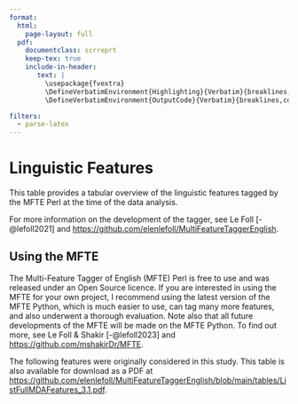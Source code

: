 ```yaml
---
format: 
  html:
    page-layout: full
  pdf:
    documentclass: scrreprt
    keep-tex: true
    include-in-header: 
       text: |
         \usepackage{fvextra}
         \DefineVerbatimEnvironment{Highlighting}{Verbatim}{breaklines,commandchars=\\\{\}}
         \DefineVerbatimEnvironment{OutputCode}{Verbatim}{breaklines,commandchars=\\\{\}}

filters:
  - parse-latex
---
```


# Linguistic Features

This table provides a tabular overview of the linguistic features tagged by the MFTE Perl at the time of the data analysis.

For more information on the development of the tagger, see Le Foll [-@lefoll2021] and <https://github.com/elenlefoll/MultiFeatureTaggerEnglish>.

::: callout-tip
## Using the MFTE

The Multi-Feature Tagger of English (MFTE) Perl is free to use and was released under an Open Source licence. If you are interested in using the MFTE for your own project, I recommend using the latest version of the MFTE Python, which is much easier to use, can tag many more features, and also underwent a thorough evaluation. Note also that all future developments of the MFTE will be made on the MFTE Python. To find out more, see Le Foll & Shakir [-@lefoll2023] and <https://github.com/mshakirDr/MFTE>.
:::

The following features were originally considered in this study. This table is also available for download as a PDF at <https://github.com/elenlefoll/MultiFeatureTaggerEnglish/blob/main/tables/ListFullMDAFeatures_3.1.pdf>.

```{=latex}
\begin{table}[htbp]
\caption{}
\begin{tabular}{|l|l|l|l|l|l|l|}
\hline
\multicolumn{1}{|c|}{\textbf{Category}} & \multicolumn{1}{c|}{\textbf{Feature}} & \multicolumn{1}{c|}{\textbf{Code}} & \multicolumn{1}{c|}{\textbf{Examples}} & \multicolumn{1}{c|}{\textbf{                     Operationalisation                     }} & \multicolumn{1}{c|}{\textbf{Norm. unit}} & \multicolumn{1}{c|}{\textbf{As coded by}} \\ \hline
General text properties & Total number of words & \texttt{Words} & \textit{It's a shame that you'd have to pay to get that quality. (= 14)} & The number of tokens as tokenised by the Stanford Tagger, but excluding punctuation marks, brackets, symbols, genitive ‘s (POS), and filled pauses and interjections (FPUH). Contractions are treated as separate words, i.e., \textit{it's} is tokenised as \textit{it} and \textit{'s}. Note that this variable is only used to normalise the frequencies of other linguistic features. & NA & Le Foll \\ \hline
General text properties & Average word length & \texttt{AWL} & \textit{It's a shame that you'd have to pay to get that quality. (42/12 = 3.50)} & Total number of characters in a text divided by the number of words in that same text (as operationalised in the Words variable above, hence excluding filled pauses and interjections, cf. FPUH). & Words & Le Foll \\ \hline
General text properties & Lexical diversity & \texttt{TTR} & \textit{It's a shame that you'd have to pay to get that quality. (12/14 = 0.85)} & Following Biber (1988), this feature is a type-token ratio measured on the basis of, by default, the first 400 words of each text only. It is thus the number of unique word forms within the first 400 words of each text divided by 400. This number of words can be adjusted in the command used to run the script (see instructions at the top of the MFTE script). & Words (by default first 400) & Le Foll \\ \hline
General text properties & Lexical density & \texttt{LDE} & \textit{It's a shame that you'd have to pay to get that quality. (3/14 = 0.21)} & For this feature, tokens which are not on the list of the 352 function words from the {qdapDictionaries} R package, nor individual letters, or any of the fillers listed in FPUH are identified as content words. Lexical density is calculated as the ratio of these content words to the total number of words in a text. & Words & Le Foll \\ \hline
General text properties & Finite verbs & \texttt{--} & \textit{He discovered that the method involved imbiding copious amounts of tea. Ants can survive by joining together to morph into living rafts. Always wanted to experience the winter wonderland that Queen Elsa created?} & This feature is not directly listed in the MFTE output tables; however, it is used as a normalisation basis for many other linguistics features (see Normalisation column). It is calculated by tallying the number of occurrences of the following features: VPRT, VBD, VIMP, MDCA, MDCO, MDMM, MDNE, MDWO and MDWS. & NA & Le Foll \\ \hline
Adjectives & Attributive adjectives & \texttt{JJAT} & \textit{I’ve got a fantastic idea! I didn’t sleep at all last night. Cheap, quick and easy fix!} & Whereas the Biber Tagger and the MAT first identify predicative adjectives and then consider all remaining J.* tags from the Stanford Tagger to be attributive adjectives, the MFTE proceeds the other way around because it is considerably easier to reliably identify attributive adjectives than it is predicative adjectives. Thus, all adjectives (J.*, as tagged by the Stanford Tagger) followed by another adjective, a noun or a cardinal number, or preceded by a determiner are tagged as attributive adjectives. Once these first attributive adjectives have been identified, an additional loop is run to capture any additional attributive adjectives found in lists of attributive adjectives. & Nouns & Le Foll \\ \hline
Adjectives & Predicative adjectives & \texttt{JJPR} & \textit{That’s right. One of the main advantages of being famous... It must be absolutely wonderful.} & Once attributive adjectives have been identified (see JJAT) and tagged as JJAT, all remaining JJ, JJS and JJR tags are overwritten as JJPR. In addition, ok and okay in the construction \textit{BE ok(ay)} are also tagged as JJPR. These words are otherwise identified as foreign words (FW) by the Stanford Tagger.  & Finite verbs & Le Foll \\ \hline
Adverbials & Frequency references & \texttt{FREQ} & \textit{We should always wear a mask. But he had found his voice again.} & Assigned to all occurrences of the frequency adverbs listed in the COBUILD (Sinclair et al. 1900: 270): \textit{usually, always, mainly, often, generally, normally, traditionally, again, constantly, continually, frequently, ever, never, infrequently, intermittently, occasionally, often, periodically, rarely, regularly, repeatedly, seldom, sometimes} and \textit{sporadically}. & Finite verbs & Le Foll \\ \hline
Adverbials & Place references & \texttt{PLACE} & \textit{It’s not far to go. I’ll get it from upstairs. It’s downhill all the way. It’s there not here.} & Biber’s (1988: 224) list of place adverbials was taken from Quirk et al. (1985:514ff) but inexplicably excludes many from this list. Those that do not fulfil other major functions were therefore added: \textit{downwind, eastward(s), westward(s), northward(s), southward(s), upwards, downwards, elsewhere, everywhere, here, offshore, nowhere, somewhere, thereabout(s)} and \textit{there} (but occurrences of there tagged as existential \textit{there} (EX) by the Stanford Taggers were ignored). Only occurrences of far which have not previously identified as TIME references  (e.g., \textit{so far, thus far}) or emphatics  (e.g., \textit{far better, far more}) are tagged as PLACE references. & Finite verbs & Le Foll, adapted from Biber (1988) \\ \hline
Adverbials & Time references & \texttt{TIME} & \textit{It will soon be possible. Now is the time. I haven't come across any issues yet.} & All occurrences of \textit{afterwards, again, earlier, early, eventually, forever, formerly, immediately, initially, instantly, late, lately, later, momentarily, now, nowadays, once, originally, presently, previously, recently, shortly, simultaneously, subsequently, today, to-day, tomorrow, to-morrow, tonight, to-night, yesterday}. Following Nini (2014: 18), the word \textit{soon} was not tagged as a time adverbial when followed by the word \textit{as}. \textit{Ago, already, beforehand, prior to}, and \textit{far} (the latter only when proceeded by so or thus and not followed by an adjective or adverb), and \textit{am} and \textit{pm} as adverbs were added to the list, as well as \textit{yet} tokens that have not previously been identified as concessives (CONC). & Finite verbs & Le Foll, adapted from Nini (2014) \\ \hline
Adverbials & Other adverbs & \texttt{RB} & \textit{\textit{Unfortunately that’s the case. Exactly two weeks. He could so easily but he knows better. He’s still gonna come back.}} & Corresponds to all the tokens tagged as RB, RBS, RBR or WRB by the Stanford Tagger apart from those identified as adverbs of frequency (FREQ), place (PLACE) or time (TIME), amplifiers (AMP), emphatics (EMPH), hedges (HDG) and downtoners (DWNT). & Words & Le Foll \\ \hline
Determinatives & s-genitives & \texttt{POS} & \textit{the world’s two most populous country, my parents’ house} & As identified by the Stanford Tagger: the possessive endings on nouns ending in \textit{'s} or \textit{'}. Note that these tokens are not counted as Word in the computation of the lexical diversity (TTR) and average word length variables (AWL) features. & Nouns & Le Foll \\ \hline
Determinatives & Determiners & \texttt{DT} & \textit{Is that a new top? The first line has to be interesting. Are they both Spice Girls? On either side of the page. To another room. They’re five pounds each.} & As tagged by the Stanford Tagger (DT) (Santorini 1990: 2), with the exception of \textit{that, this, these} and \textit{those} which are counted as demonstratives (DEMO). Note that this Stanford Tagger category also includes pronouns such as another in \textit{Shall I choose another?} & Nouns & Le Foll \\ \hline
Determinatives & Quantifiers & \texttt{QUAN} & \textit{Such a good time in like half an hour. She’s got all these great ideas. It happens each and every time.} & All occurrences of pre-determiners as tagged by the Stanford Tagger, which includes the following "determiner-like elements when they precede an article or possessive pronoun" (Santorini 1990: 4): \textit{nary, quite, rather} and \textit{such} (e.g., \textit{quite a mess, rather a nuisance, many a moon}), as well as all instances of \textit{all} (unless immediately followed by \textit{right}, cf. DMA), \textit{any, a bit, both, each, every, few, half, many, much, several, some, lots, a lot (of), load(s) of, heaps of, wee, less} and \textit{more} (as adjectives only). & Nouns & Le Foll \\ \hline
Determinatives & Numbers & \texttt{CD} & \textit{That's her number one secret. Two eyes glowed just above the surface. It happened on 7 February, 2019.} & All cardinal numbers as identified by the Stanford Tagger. This includes dates written in numbers, e.g., \textit{1994}. In addition, numbers listed as list markers (LS) by the Stanford are overwritten as CD and specific combinations of digits and letters are also tagged as numbers (CD). & Words & Le Foll \\ \hline
Determinatives & Demonstratives & \texttt{DEMO} & \textit{What are you doing this weekend? I love that film. Whoever did that should admit it.} & Assigned to all occurrences of that, this, these and those identified by the Stanford Tagger as determiners (DT). & Words & Le Foll \\ \hline
Discourse organisation & Elaborating conjunctions & \texttt{ELAB} & \textit{Similarly, you may, for example, write bullet points insomuch as it helps you to focus your ideas.} & Assigned to \textit{such that} (not followed by a determiner), \textit{such as, inasmuch as, insofar as, insomuch as, in that, to the extent that, in particular, in conclusion, in sum, in summary, to summarise, to summarize, for example, for instance, in fact, in brief, in any event, in any case, in other words, e(.)g(.), in summary, viz(.), cf(.), i.e., namely, etc(.), likewise, namely}, as well as \textit{similarly} and \textit{accordingly} when followed by a comma. & Finite verbs & Le Foll \\ \hline
Discourse organisation & Coordinating conjunctions & \texttt{CC} & \textit{Instead of listening to us, he also told John and Jill but at least his parents don't know yet.} & \textit{This category takes the coordinating conjunctions (CC) tagged by the Stanford Tagger as its basis which include \textit{and, but, nor, or, yet}, "as well as the mathematical operators \textit{plus, minus, less, times} (in the sense of ‘multiplied by’) and \textit{over} (in the sense of ‘divided by’), when they are spelled out” (Santorini 1990: 2). However, conjunctions already captured by other variables are excluded from this count: \textit{yet} is assigned to concessive (CONC). In addition, the following (multi-word) conjunctions are also included in this category: \textit{also, besides, moreover, further} (when tagged as an adverb), \textit{furthermore, in addition, additionally, as well (as)} (except when preceded by least), \textit{however} (provided it is preceded or followed by a punctuation mark), \textit{ibid, on the one hand, on the other hand, instead, besides, conversely, by/in contrast, on the contrary, in/by comparison, whereas, whereby, whilst}.} & Finite verbs & Le Foll \\ \hline
Discourse organisation & Causal conjunctions & \texttt{CUZ} & \textit{He was scared because of the costume. Yeah coz he hated it.} & Assigned to all occurrences of \textit{because, 'cause, cos, cuz} and \textit{coz}. The latter four were not included in Biber’s (1988) original variable. According to Biber (1988: 236) because "is the only subordinator to function unambiguously as a causative adverbial". Whilst it is true that many subordinators, e.g., \textit{as, for}, and \textit{since}, can fulfil a range of functions, including causative, and were therefore not included in this category, the following adverbs and multi-word conjunctions were added since they mostly fulfil a causative function: \textit{as a result, on account of, for that/this purpose, thanks to, to that/this end, consequently, in consequence, hence, so that, therefore, thus}. & Finite verbs & Le Foll, adapted from Biber (1988) \\ \hline
Discourse organisation & Concessive conjunctions & \texttt{CONC} & \textit{Even though the antigens are normally hidden...} & Assigned to all occurrences of \textit{although, though, tho, despite, except that, in spite of, albeit, granted that, nevertheless, nonetheless, notwithstanding, whereas, no matter + WH-word, (ir)regardless of}, and \textit{granted}. Also assigned to \textit{still} and \textit{yet} when preceded by any punctuation mark or followed by a comma. Multi-word units are only counted as one occurrence of CONC. & Finite verbs & Le Foll \\ \hline
Discourse organisation & Conditional conjunctions & \texttt{COND} & \textit{If I were you... Even if the treatment works...} & Assigned to all occurrences of \textit{if, as long as, unless, lest, in that case, otherwise, whether}. & Finite verbs & Le Foll \\ \hline
Discourse organisation & Discourse/pragmatic markers & \texttt{DMA} & \textit{Well no they didn’t say actually. Okay I guess we’ll see how things go right?} & Assigned to "interactional signals and discourse markers" (as listed in Stenström 1994: 59 and cited in Aijmer 2002: 2): \textit{actually, all right, anyway, God, goodness, gosh, OK, okay, right} (if tagged as an interjection by the Stanford Tagger), \textit{well} (only if identified by the Stanford Tagger as an adverb or adjective and not if preceded by \textit{as, how, very, really, quite}, a verb, an adjective or an adverb), \textit{yes, yeah, yep, sure} (unless it is preceded by the verb \textit{MAKE, for, not} or \textit{you}). Verbal phrases such as \textit{you know} and \textit{I mean} were excluded from this variable since literal occurrences could not be automatically disambiguated occurrences as discourse markers. A number of markers from Stenström’s list are also not assigned this tag because they are captured by other variables: \textit{now} (TIME), \textit{please} (POLITE), \textit{really} (EMPH), \textit{quite} and \textit{sort of} (HDG). The following items were added: \textit{lol, IMO, omg, wtf, nope, mind you, of course, whatever} and \textit{damn} (unless tagged as a verb, or followed by an adjective; in the latter case it is an emphatic, cf. EMPH). & Words & Le Foll \\ \hline
Discourse organisation & Filled pauses and interjections & \texttt{FPUH} & \textit{Oh noooooo, Tiger’s furious! Wow! Hey Tom! Er I don’t know. Hmm.} & Assigned to all occurrences of \textit{ah+, aw+, oh+, eh+, er+, erm+, mm+, ow+, um+, huh+, uhu+, uhuh, mhm+, hm+} (but not HM), \textit{oo+ps woo+ps, hi, hey}, and interjections identified by the Stanford Tagger and not assigned to another category. The plus sign (+) signifies that that the preceding letter can appear multiple times, i.e., \textit{ahh} and \textit{errrr} are also assigned this tag. & Words & Le Foll \\ \hline
Discourse organisation & \textit{Like} & \texttt{LIKE} & \textit{Sounds like me. And just like his father. And he was like this isn’t true. I wasn’t gonna like do it.} & Occurrences of \textit{like} tagged as a preposition (IN) or adjective (JJ) by the Stanford Tagger are assigned this tag because, in spoken English, \textit{like} typically fulfils a range of different functions, e.g., fillers and softeners, and attempts to disambiguate like as a preposition or conjunct proved too error-prone. This category excludes occurrences of \textit{like} identified as the quotative \textit{BE + like} (QLIKE) if the QLIKE feature is included (which, by default, it is not, cf. tagger evaluation). & Words & Le Foll \\ \hline
Discourse organisation & \textit{So} & \texttt{SO} & \textit{She had spent so many summers there. So there you go.} & Occurrences of \textit{so} tagged as IN by the Stanford Tagger and not previously identified as either an emphatic (so + J.*/much/many/little; EMPH) or an adverbial subordinator (so that + NN.*/J.*; OSUB) are assigned this tag. & Words & Le Foll \\ \hline
Discourse organisation & Direct WH-questions & \texttt{WHQU} & \textit{What’s happening? Why don’t we call the game off? How? And who is Dinah, if I might venture to ask the question?} & Assigned to \textit{what, where, when, how, why, who, whom, whose} and \textit{which} followed by a question mark within 15 tokens. & Finite verbs & Le Foll \\ \hline
Discourse organisation & Question tags & \texttt{QUTAG} & \textit{Do they? Were you? It’s just it’s repetitive, isn’t it?} & Assigned to question marks preceded by (1) \textit{innit, init}; (2) a modal verb (MD) or \textit{did} or \textit{had}, and a personal pronoun (P.+); (3) a modal verb or \textit{did} or \textit{had}, a negation (XX0), and a personal pronoun; (4) \textit{is, does, was} or \textit{has}, followed by \textit{it, she} or \textit{he}; (5) \textit{is, does, was} or \textit{has}, followed by a negation, and \textit{it, she} or \textit{he}; (6) \textit{do, were, are} or \textit{have}, followed by \textit{you, we} or \textit{they}; (7) \textit{do, were, are} or \textit{have}, followed by a negation, and \textit{you, we} or \textit{they}. In addition, the above patterns are not considered question tags if a question word occurs within six words to the left of the question mark; consequently, \textit{Why did you do it?} is not assigned this tag but rather WHQU. & Finite verbs & Le Foll \\ \hline
Discourse organisation & Yes/no questions & \texttt{YNQU} & \textit{Have you thought about giving up? May I take a seat? Do you mind?} & Assigned to any form of the verbs \textit{BE, HAVE, DO} or a modal verb (MD) followed by a personal pronoun (P.+), a noun (NN.*), a negation (XX0) or determiner (DT) and then a question mark within three to 15 tokens, as long as no WH-question (WHQU) or \textit{yes/no} question tag (YNQU) is present one or two tokens before the auxiliary verb. Note that this variable should not overlap with question tags (QUTAG). & Finite verbs & Le Foll \\ \hline
Discourse organisation & that relative clauses & \texttt{THRC} & \textit{You must be very clever to find a use for something that costs nothing. I'll just run a cable that goes from here to there.} & Assigned to \textit{that} identified as introducing a relative clause by the Stanford Tagger (WDT), unless it is immediately followed by a punctuation mark. Any remaining \textit{that\_WDT} tokens are typically mistagged demonstratives and are thus assigned to the DEMO category, e.g., \textit{I don't think that's a problem that is}. & Finite verbs & Le Foll \\ \hline
Discourse organisation & \textit{that subordinate clauses (other than relatives)} & \texttt{THSC} & \textit{Did you know that the calendar we use today was started by Julius Caesar? She resented being told constantly that she was ignorant and stupid.} & Assigned to \textit{that} tokens which have been tagged as IN by the Stanford Tagger and are not immediately followed by a punctuation mark. Remaining \textit{\textit{that\_IN}} tokens are assigned to the demonstrative category (DEMO): these are end-of-sentences/utterances tokens which are typically misidentified by the Stanford Tagger, e.g., \textit{Who was that?} & Finite verbs & Le Foll \\ \hline
Discourse organisation & Subordinator that omission & \texttt{THATD} & \textit{I mean [THATD] you’ll do everything. I thought [THATD] he just meant our side. You don’t think [THATD] he’s a drug dealer? I know [THATD] that's not his thing.} & The THATD tag is assigned to the following patterns: (1) a public, private or suasive verb followed by a demonstrative pronoun (DEMO) or \textit{I, we, he, she, it, they} and then a verb (V.* or MD); (2) a public, private or suasive verb followed by \textit{I, we, he, she, it, they} or a \textit{noun} (N.*), and then by a verb (V.* or MD); (3) a public, private or suasive verb followed by an adjective (J.*), an adverb (RB), a determiner (DT, QUAN, CD) or a possessive pronoun (PRPS), and then a noun (N.*), and then a verb (V.* or MD), with the possibility of an intervening adjective (J.*) between the noun and its preceding word. This tag corresponds to Biber’s (1988: 244) category but its operationalisation has been improved to avoid the algorithm erroneously tagging constructions such as \textit{Why would I know that?} and \textit{He didn’t hear me thank God.} & Finite verbs & Le Foll, adapted from Biber (1988) \\ \hline
Discourse organisation & WH subordinate clauses & \texttt{WHSC} & \textit{I’m thinking of someone who is not here today. Do you know whether the banks are open?} & Assigned when the words \textit{what, where, when, how, whether, why, whoever, whomever, whichever, wherever} and \textit{whenever} have not been previously identified as part of a WH question (WHQU). Though many attempts were made, it proved impossible to reliably disambiguate between relative and other subordinate WH-clauses, which is why they are pooled together in this category. & Finite verbs & Le Foll \\ \hline
Lexis & Total nouns (including proper nouns) & \texttt{NN} & \textit{a cut, my coat, the findings, cruelty, comprehension, on Monday 6 Aug, the U.S., on the High Street} & Assigned to all singular (NN) and plural nouns (NNS) identified by the Stanford Tagger including proper nouns (NNP and NNPS). This variable differs from the Biber Tagger in that it includes nominalisations. & Words & Le Foll \\ \hline
Lexis & Noun compounds & \texttt{NCOMP} & \textit{Surely this stone must be the last one to cover the dungeon entrance! Experts say that the rare winter phenomenon is a natural occurrence.} & Assigned when two or more nouns follow each other without any intervening punctuation. The algorithm allows for the first noun to be a proper noun but not the second thus allowing for \textit{Monday afternoon} and \textit{Hollywood stars} but not \textit{Barack Obama} and \textit{Los Angeles}. It is also restricted to nouns with a minimum of two letters to avoid OCR errors (dots and images identified as individual letters and which are usually tagged as nouns by the Stanford Tagger) producing too many erroneous NCOMPs. Note that this feature works best with fully punctuated texts (see per-register recall and precision rates in the tagger documentation). & Nouns & Le Foll \\ \hline
Lexis & Emoji and emoticons & \texttt{EMO} & 😍 🥰 🌈 :-) :DD XD <3 :/ & Assigned to all emojis as of December 2018 (cf. https://unicode.org/emoji/charts/full-emoji-list.html) and to a range of emoticons, in particular three-character emoticons such as \textit{:-)}. The source code also includes three lines which are by default commented out but can be uncommented for texts where short emoticons are expected. It is not recommended to use these lines for general English because they lead to a sharp decrease in precision: many of the shorter emoticons, e.g., \textit{:( :D :3}, are too easy to confuse with poorly scanned texts that are missing spaces, or with the punctuation styles of specific academic journals.  & Words & Le Foll \\ \hline
Lexis & Hashtags & \texttt{HST} & \textit{\#phdlife \#Buy1Get1Free} & Assigned to any string starting with a hashtag followed by at least three letters, digits or underscores. & Words & Le Foll \\ \hline
Lexis & URL and e-mail addresses & \texttt{URL} & \textit{www.faz.net https://twitter.com elefoll@uos.de} & Assigned to all strings resembling a URL or an e-mail address (without claiming to only include valid URLs or e-mail addresses since this is not the aim). Regex for this feature was inspired by: https://mathiasbynens.be/demo/url-regex & Words & Le Foll \\ \hline
Negation & Negation & \texttt{XX0} & \textit{Why don’t you believe me? There is no way that’s happening any time soon. Nor am I.} & Biber’s (1988) analytic and synthetic negation features were merged into one negation variable since the latter is too infrequent to be of use in the context of this study. This unique negation tag is assigned to the tokens \textit{not\_RB, n’t\_RB}, all occurrences of the words nor and neither, and no when followed by an adjective (J.*) or noun (NN.*). & Finite verbs & Le Foll \\ \hline
Prepositions & Prepositions & \texttt{IN} & \textit{The Great Wall of China is the longest wall in the world. There are towers along the wall. I prefer to go to an art gallery. The objects on display are from all over the world.} & All items tagged as IN by the Stanford Tagger other than those assigned to CAUS, CONC, COND, OSUB, SO and LIKE.  & Words & Le Foll \\ \hline
Pronouns & Reference to the speaker/writer & \texttt{FPP1S} & \textit{I don’t know. It isn’t my problem.} & All occurrences of \textit{me, myself} and \textit{mine} and \textit{I} if tagged by the Stanford Tagger as a pronoun, a list symbol (LS), or a foreign word (FW). & Finite verbs & Le Foll \\ \hline
Pronouns & Reference to the speaker/writer and other(s) & \texttt{FPP1P} & \textit{We were told to deal with it ourselves.} & All occurrences of \textit{us, we, our, ourselves} and \textit{ours}, as well as the contracted form of \textit{us}  (e.g., in \textit{let’s}). All these terms are case insensitive but an exception for \textit{US} was added as this usually refers to the \textit{United States of America}. & Finite verbs & Le Foll \\ \hline
Pronouns & Reference to the addressee & \texttt{SPP2} & \textit{If your model was good enough, you’d be able to work it out.} & Following Biber (1988), all occurrences of \textit{you, your, yourself, yourselves}. Following Nini (2014: 18), also includes \textit{thy, thee} and \textit{thyself}. In addition, the forms \textit{ur, ye, y'all, ya, thine} and the nominal possessive pronoun \textit{yours} were also added. & Finite verbs & Le Foll, adapted from Nini (2014) \\ \hline
Pronouns & it pronoun reference & \texttt{PIT} & \textit{It fell and broke. I implemented it. Its impact has not yet been researched.} & All occurrences of the pronoun it. An exception was added for the all capital form \textit{IT} which most frequently refers to \textit{information technology}. Following Nini (2014: 18), also includes all occurrences of \textit{itself} and \textit{its}. & Finite verbs & Le Foll, adapted from Nini (2014) \\ \hline
Pronouns & One as a personal pronoun & \texttt{PRP} & \textit{One would hardly suppose that your eye was as steady as ever.} & This tag consists of the remaining personal pronouns not yet tagged as either first (FPP1S and FPP1P), second (SPP2) or third (TPP3) person pronouns. In practice, this should only leave \textit{one}. & Finite verbs & Le Foll \\ \hline
Pronouns & Reference to one non-interactant & \texttt{TPP3S} & \textit{He is beginning to form his own opinions. She does tend to keep to herself.} & Following Biber (1988), all occurrences of \textit{she, he, her, him, his, himself, herself} and \textit{themself}. Note that the singular \textit{they} form can only be accounted for with the possessive pronoun: \textit{themself}. & Finite verbs & Le Foll \\ \hline
Pronouns & Reference to more than one non-interactant & \texttt{TPP3P} & \textit{The text allows readers to grapple with their own conclusions. I wouldn't trust them.} & All occurrences of \textit{they, them, themselves, theirs} and \textit{em} when tagged by the Stanford Tagger as a pronoun. & Finite verbs & Le Foll \\ \hline
Pronouns & Quantifying pronouns & \texttt{QUPR} & \textit{said Alice aloud, addressing nobody in particular.} & All occurrences of \textit{anybody, anyone, anything, each other, everybody, everyone, everything, nobody, none, no one, nothing, somebody, someone} and \textit{something}. & Finite verbs & Nini (2014) \\ \hline
Stance-taking devices & Politeness markers & \texttt{POLITE} & \textit{Can you open the window, please? Would you mind giving me a hand? I was wondering whether you could help.} & Assigned to all occurrences of \textit{thanks, thank you, cheers, ta} (unless it is preceded by got to avoid the confusion with gotta), \textit{please, sorry, apology, apologies}, all forms of the verbs \textit{excuse, I/we wonder, I/we + BE + wondering}, and the n-grams \textit{you mind} and \textit{don’t mind}. No exception was made for \textit{please} as a verb because the Stanford Tagger frequently misidentifies please as a verb, e.g., \textit{I was like please\_VPRT just please\_VB just get there}. & Words & Le Foll \\ \hline
Stance-taking devices & Amplifiers & \texttt{AMP} & \textit{I am very tired. They were both thoroughly frightened.} & Assigned to the amplifiers from Biber’s (1988) list: \textit{absolutely, altogether, completely, enormously, entirely, extremely, fully, greatly, highly, intensely, perfectly, strongly, thoroughly, totally, utterly, very}. \textit{Especially} was added. & Words & Le Foll, adapted from Biber (1988) \\ \hline
Stance-taking devices & Downtoners & \texttt{DWNT} & \textit{These tickets were only 45 pounds. It’s almost time to go.} & Assigned to all occurrences of \textit{almost, barely, hardly, merely, mildly, nearly, only, partially, partly, practically, scarcely, slightly, somewhat}. In Biber (1988) almost is listed as both a hedge and a downtoner. Following Nini (2014), it is only considered a downtoner here. & Words & Nini (2014) \\ \hline
Stance-taking devices & Emphatics & \texttt{EMPH} & \textit{I do wish I hadn't drunk quite so much. Oh really? I just can’t get my head around it.} & Following Biber (1988), assigned to all occurrences of \textit{just, really, most, more, real + ADJ, so + ADJ, for sure, such a}. The algorithm was improved by adding \textit{so + much/little/many, such a/an} (whilst excluding such a/an if proceeded by of), and ensuring that only DO + verb in base form (VB) are tagged. Least and far + J.*/RB were added (the latter only when not proceeded by \textit{so} or \textit{thus}). To account for recent language change (Aijmer 2018), \textit{bloody, dead + ADJ, fucking} and \textit{super} were also added. Multi-word units are counted as one EMPH tag but several Words.  & Words & Le Foll, adapted from Biber (1988) \\ \hline
Stance-taking devices & Hedges & \texttt{HDG} & \textit{There seemed to be no sort of chance of getting out. I wish that kind of thing never happened. She's maybe gonna do it.} & Following Biber (1988: 240) assigned to all occurrences of \textit{maybe, at about, something like}, and \textit{more or less}, as well as \textit{sort of} and \textit{kind of} as long as they are not preceded by a determiner (DT), quantifier (QUAN), cardinal number (CD), adjective (J.*), possessive pronoun (PRPS) or WH-word. The condition that \textit{kind} must have been tagged as a noun (NN) by the Stanford Tagger was added to exclude phrases such as \textit{it’s very kind of you}. \textit{Kinda} and \textit{sorta} was added as colloquial alternatives to \textit{kind of} and \textit{sort of} and the adverbs \textit{apparently, conceivably, perhaps, possibly, presumably, probably, roughly} and \textit{somewhat} were also added to the list. & Words & Le Foll, adapted from Biber (1988) \\ \hline
Stative forms & Existential there & \texttt{EX} & \textit{There are students. And there is now a scholarship scheme.} & 
As tagged by the Stanford Tagger: “Existential there is the unstressed there that triggers inversion of the inflected verb and the logical subject of a sentence” (p. 3). & Finite verbs & Le Foll \\ \hline
Stative forms & Be as main verb & \texttt{BEMA} & \textit{It was nice to just be at home. She’s irreplaceable. It’s best I think. How was your mum on Sunday? It’s not long.} & Following Biber (1988), this tag is assigned to the all forms of the verb be when followed by a determiner (DT), a possessive pronoun (PRPS) a preposition (IN), or an adjective (JJ). In addition, Nini (2014: 20) improved the Biber Tagger “by taking into account that adverbs or negations can appear between the verb BE and the rest of the pattern. Furthermore, the algorithm was slightly modified and improved: (a) the problem of a double-coding of any existential \textit{there} followed by a form of BE as a BEMA was solved by imposing the condition that there should not appear immediately before or two before the pattern; (b) the cardinal numbers (CD) tag and the personal pronoun (PRP) tag were added to the list of items that can follow the form of BE.” This latter improvement by Nini, however, resulted in tag questions also being assigned to BEMA. The present algorithm therefore further excludes any occurrences of BE found one or two to the left of a question tag (QUTAG), as well as BE occurrences one or two to the left of a present participle form tagged as PROG or past participle form tagged as PASS. & Finite verbs & Le Foll, adapted from Nini (2014) \\ \hline
Syntax & Split auxiliaries and infinitives & \texttt{SPLIT} & \textit{I would actually drive. You can just so tell. I can’t ever imagine arguing with Jill. } & This category merges Biber’s (1988) split auxiliaries and split infinitive categories and follows Nini’s (2014: 30) operationalisations. Hence, this tag is assigned every time the infinitive marker \textit{to} (TO) is followed by one or two adverbs and a verb base form, and every time an auxiliary (any modal verb MD, or any form of DOAUX, or any form of BE, or any form of HAVE) is followed by one or two adverbs and a verb form. Nini's algorithm was improved to ensure that negated split auxiliaries would also be identified,  e.g., \textit{They have not yet published a patch}. & Finite verbs & Le Foll, adapted from Nini (2014) \\ \hline
Syntax & Stranded prepositions & \texttt{STPR} & \textit{We've got more than can be accounted for. Open the door and let them in. Where is it from? It's not the sort of music we're into.} & As in Biber (1988), assigned to the prepositions \textit{against, amid, amidst, among, amongst, at, between, by, despite, during, except, for, from, in, into, minus, of, off, on, onto, opposite, out, per, plus, pro, than, through, throughout, thru, toward, towards, upon, versus, via, with, within} and \textit{without} followed by any punctuation mark. Following Nini (2014: 30), besides was removed from Biber's original list since it also frequently serves as a conjunct and, in this function, is usually followed by a punctuation mark. Note that Nini's (2014:30) operationalisation tagged all occurrences of these word forms as prepositions regardless of how they were tagged by the Stanford Tagger. Here, it was decided to improve accuracy by restricting the query to tokens tagged as IN by the Stanford Tagger (thus excluding many RB and RP tokens, e.g., \textit{Don't take it away! Tie her up! He roared out: "Come away!"}). & Finite verbs & Le Foll, adapted from Nini (2014) \\ \hline
Verb features & Verbal contractions & \texttt{CONT} & \textit{I don’t know. It isn’t my problem. You’ll have to deal with it.} & Following (Nini 2014: 29), all occurrences of an apostrophe followed by a word identified as a verb (V.*, MD) by the Stanford Tagger and all occurrences of the token \textit{n’t\_XX0}. & Finite verbs & Nini (2014) \\ \hline
Verb features & Particles & \texttt{RP} & \textit{I’ll look it up. It’s coming down. When will you come over? Some of the birds hurried off at once.} & As tagged by the Stanford Tagger (RP) (Santorini 1990: 9-10). & Finite verbs & Le Foll \\ \hline
Verb features & BE-passives & \texttt{PASS} & \textit{He must have been burgled. They need to be informed. He was found out. When were they arrested?} & Assigned to past participles (here: VBN or VBD) preceded by the following patterns: 1) any form of the verb BE; 2) BE followed by one or two adverb(s) (RB) and/or a negation (XX0); 3) BE followed by a noun (NN.*) or personal pronoun (PRP); 4) BE followed by a noun (NN.*) or personal pronoun, and an adverb (RB) or negation (XX0). Unlike Biber (1988), no subdivision is made for by-passives and agentless passives. This choice is a) theoretically motivated because passives are too infrequent to be robustly measured at this level of granularity in most texts and b) for practical reasons because the algorithm proposed to identify by-passives resulted in too many false positives  (e.g.,  looking for things that have been made by hand). & Finite verbs & Le Foll \\ \hline
Verb features & GET-passives & \texttt{PGET} & \textit{He’s gonna get sacked. She’ll get me executed. It gets done all the time.} & Assigned to past participles (here: VBN or VBD) preceded by the following patterns: 1) any form of the verb GET; 2) GET followed by a noun (NN.*) or personal pronoun (PRP); 3) GET followed by a determiner (DT) or a noun (NN.*) plus a noun (NN.*). & Finite verbs & Le Foll \\ \hline
Verb features & Going to constructions & \texttt{GTO} & \textit{I’m not gonna go. You're going to absolutely love it there! Gonna come along?} & Assigned to all occurrences of \textit{going to} and \textit{gonna} followed by a base form verb (VB), allowing for up to one intervening word between \textit{going to} or \textit{gonna} and the infinitive. GTO constructions are excluded from the progressive (PROG) count. & Finite verbs & Le Foll \\ \hline
Verb features & Past tense & \texttt{VBD} & \textit{It fell and broke. I implemented it. If I were rich.} & As tagged by the Stanford Tagger, except where VBD tags are assumed to have been misassigned by the Stanford Tagger and are instead attributed to the perfect aspect (PEAS), passives (PASS, PGET) or USEDTO categories. & Finite verbs & Le Foll \\ \hline
Verb features & Non-finite verb -ing forms & \texttt{VBG} & \textit{He texted me saying no. He just started laughing. I remember thinking about that.} & All verb forms ending in -ing as tagged by the Stanford Tagger, except those identified as progressives (PROG) or going to constructions (GTO). This category also includes "putative prepositions" ending in \textit{-ing} such as \textit{according to} and \textit{concerning your request} (Santorini 1990: 11). & Finite verbs & Le Foll \\ \hline
Verb features & Non-finite -ed verb forms & \texttt{VBN} & \textit{These include cancers caused by viruses. Our content is grouped into sections called topics. Have you read any of the books mentioned in the blog?} & As tagged by the Stanford Tagger except for the exclusion of tokens identified as instances of the perfect aspect (PEAS), passives (PASS, PGET) and \textit{used to} constructions (USEDTO). Note that according to the Stanford Tagger rules, this category includes "putative prepositions" ending in \textit{-ed} such as \textit{granted that} and \textit{provided that} (Santorini 1990: 11). & Finite verbs & Le Foll \\ \hline
Verb features & Imperatives & \texttt{VIMP} & \textit{Let me know! Read the website and write the names of the characters. In groups, share your opinion. Always do as you're told!} & This tag is first assigned to any verb in base form (VB) occurring 1) immediately after a punctuation mark except a comma  (e.g.,  \textit{Okay: do it!}), an emoji or emoticon (EMO), a symbol (SYM), hashtag (HST), foreign word (FW) or a list marker (LS), or 2) after a punctuation mark and an adverb (e.g., \textit{1A. Then practice the dialogue}), unless the VB token is \textit{please} or \textit{thank} or has previously been identified as a DO auxiliary (DOAUX). In a second loop, the VIMP tag is assigned to VB verb tokens (except \textit{thank} or \textit{please}) when preceded by an imperative as identified above, with up to two optional intervening tokens, and the tokens \textit{and} or \textit{or} (e.g., \textit{Describe or draw, Listen carefully and repeat, Read the text and answer the questions}). In addition, a number of verbs frequently found in instructions are listed as exceptions (e.g., \textit{Complete, Choose, Check}) and are always assigned to this category when they are found at the beginning of a sentence regardless of their tag because these were found to be frequently erronouesly identified by the Stanford Tagger as nouns (NN). & Finite verbs & Le Foll \\ \hline
Verb features & Present tense & \texttt{VPRT} & \textit{It’s ours. Who doesn’t love it? I know.} & Subsumes the VBP (present tense other than third-person singular) and VBZ (third-person singular present tense) tags assigned by the Stanford Tagger. The MFTE also corrects systematic errors in the Stanford Tagger output by adding VPRT tags in strings such as \textit{I dunno} and \textit{there's}. & Finite verbs & Le Foll, adapted from Nini (2014) \\ \hline
Verb features & Perfect aspect & \texttt{PEAS} & \textit{Have you been on a student exchange? She’d already seen it. He has been told before. Is this the last novel you've read?} & Assigned to past participles (VBN, VBD) preceded by the following patterns: 1) any form of the verb HAVE; 2) HAVE followed by one or two adverb(s) (RB) and/or a negation (XX0); 3) HAVE followed by a noun (NN.*) or personal pronoun (PRP); 4) HAVE followed by a noun (NN.*) or personal pronoun, and an adverb (RB) or negation (XX0); 5) HAVE followed by a participle tagged as a passive (PASS); 6) HAVE followed by one or two adverb(s) (RB) and/or a negation (XX0), and a passive participle (PASS); 7) HAVE followed by a noun (NN.*) or personal pronoun (PRP), and a passive participle (PASS); 8) \textit{'s} as a verb (VBZ) followed by \textit{been, had, done} or a stative verb; 9) \textit{'s} as a verb (VBZ) followed by an adverb (RB) or negation (XX0), and \textit{been, had, done} or a stative verb (as listed under JJPR). & Finite verbs & Le Foll \\ \hline
Verb features & Progressive aspect & \texttt{PROG} & \textit{He wasn’t paying attention. I’m going to the market. I’m guessing you’re not going to be alone. I must be getting home.} & Assigned to any form of BE followed by an \textit{-ing} form of any verb (VBG). The algorithm allows for an intervening adverb (RB), emphatic (EMPH) and/or negation (XX0). The interrogative form is captured as BE followed by a noun (N.*) or personal pronoun (PRP) followed by the VBG token. As for the affirmative version, the latter algorithm also accounts for an intervening adverb (RB) and/or negation (XX0). \textit{Going to} constructions are excluded from this category and are tagged separately (GTO). & Finite verbs & Le Foll \\ \hline
Verb features & HAVE got constructions & \texttt{HGOT} & \textit{He’s got some. I haven’t got any.} & Assigned to the word got preceded by the following patterns: 1) any form of the verb HAVE; 2) HAVE followed by one or two adverb(s) (RB) and/or a negation (XX0); 3) HAVE followed by a noun (NN, NNP) or personal pronoun (PRP); 4) HAVE followed by a noun (NNP, NNP) or personal pronoun, and an adverb (RB) or negation (XX0). Note that this algorithm overwrites the perfect aspect (PEAS) and passive (PASS) tag. & Finite verbs & Le Foll \\ \hline
Verb semantics & DO auxiliary & \texttt{DOAUX} & \textit{Should take longer than it does. Ah you did. She needed that house, didn't she? You don’t really pay much attention, do you? Who did not already love him.} & Assigned to \textit{do, does} and \textit{did} as verbs in the following patterns: (a) when the next but one token is a base form verb (VB)  (e.g., \textit{did it work?, didn't hurt?}); (b) when the next but two token (+3) is a base form verb (VB)  (e.g., \textit{didn't it work}); (c) when it is immediately followed by an end-of-sentence punctuation mark  (e.g., \textit{you did?}); (d) when it is followed by a personal pronoun (PRP) or \textit{not} or \textit{n't} (XX0) and an end-of-sentence punctuation mark  (e.g., \textit{do you? He didn't!}); (e) when it is followed by \textit{not} or \textit{n't} (XX0) and a personal pronoun (PRP)  (e.g., \textit{didn't you?}); (f) when it is followed by a personal pronoun followed by any token and then a question mark  (e.g., \textit{did you really? did you not?}); (g) when it is preceded by a WH-question word. Additionally, all instances of DO immediately preceded by \textit{to} as an infinitive marker (TO) are excluded from this tag. & Finite verbs & Le Foll \\ \hline
Verb semantics & Activity verbs & \texttt{ACT} & \textit{I got up and ran out. Bring your CV. Where have you worked before? I go to school.} & Assigned to all forms of the verbs: \textit{buy, make, give, take, come, use, leave, show, try, work, move, follow, put, pay, bring, meet, play, run, hold, turn, send, sit, wait, walk, carry, lose, eat, watch, reach, add, produce, provide, pick, wear, open, win, catch, pass, shake, smile, stare, sell, spend, apply, form, obtain, arrange, beat, check, cover, divide, earn, extend, fix, hang, join, lie, obtain, pull, repeat, receive, save, share, smile, throw, visit, accompany, acquire, advance, behave, borrow, burn, clean, climb, combine, control, defend, deliver, dig, encounter, engage, exercise, expand, explore} and \textit{reduce} (cf. Biber 2006: 246, based on the LGSWE, pp. 361–362, 367–368, 370). Do is only included when it has not previously been tagged as an auxiliary (DOAUX). \textit{Get} and \textit{go} were removed from Biber’s (2006) list due to their high polysemy. Like Biber (2006), for practical reasons, no phrasal verbs were included in this variable. & Finite verbs & Le Foll, based on Biber (2006) \\ \hline
Verb semantics & Aspectual verbs & \texttt{ASPECT} & \textit{You should just keep talking. I started early today.} & Following Biber (2006: 247, based on the LGSWE, pp. 364, 369, 371), assigned to all forms of the verbs: \textit{start, keep, stop, begin, complete, end, finish, cease} and \textit{continue}. & Finite verbs & Biber 2006 \\ \hline
Verb semantics & Facilitation and causative verbs & \texttt{CAUSE} & \textit{He helped her escape. I pleaded with her to let me go.} & Following Biber (2006: 247, based on the LGSWE, pp. 363, 369, 370), assigned to all forms of the verbs: \textit{help, let, allow, affect, cause, enable, ensure, force, prevent, assist, guarantee, influence, permit} and \textit{require}. & Finite verbs & Biber 2006 \\ \hline
Verb semantics & Communication verbs & \texttt{COMM} & \textit{Describe it to your partner and say why. Write a list. Say what these words mean.} & Following Biber (2006: 247, based on the LGSWE, pp. 362, 368, 370), assigned to all forms of the verbs: \textit{say, tell, call, ask, write, talk, speak, thank, describe, claim, offer, admit, announce, answer, argue, deny, discuss, encourage, explain, express, insist, mention, offer, propose, quote, reply, shout, sign, sing, state, teach, warn, accuse, acknowledge, address, advise, appeal, assure, challenge, complain, consult, convince, declare, demand, emphasize, excuse, inform, invite, persuade, phone, pray, promise, question, recommend, remark, respond, specify, swear, threaten, urge, welcome, whisper and suggest. British spellings and the verbs agree, assert, beg, confide, command, disagree, object, pledge, pronounce, plead, report, testify, vow} and \textit{mean} were added. The latter was on Biber's (2006) list for mental verbs but, in most contexts encountered in the present study, it was found to be more likely to be a communication verb. & Finite verbs & Le Foll, based on Biber (2006) \\ \hline
Verb semantics & Existential or relationship verbs & \texttt{EXIST} & \textit{Weren’t they representing Jamaica? It encouraged young athletes to stay.} & Following Biber (2006: 247, based on the LGSWE, pp. 364, 369, 370–371), assigned to all forms of the verbs: \textit{seem, stand, stay, live, appear, include, involve, contain, exist, indicate, concern, constitute, define, derive, illustrate, imply, lack, owe, own, possess, suit, vary, deserve, fit, matter, reflect, relate, remain, reveal, sound, tend} and \textit{represent}. This variable does not include the copular BE. Look was removed from Biber’s original list because it frequently acts as an activity verb, too, e.g., \textit{I was looking for my glasses}. & Finite verbs & Le Foll, based on Biber (2006) \\ \hline
Verb semantics & Mental verbs & \texttt{MENTAL} & \textit{We want to see you tomorrow. Did you never hear back? I don’t recognize any.} & Following Biber (2006: 246-247, based on the LGSWE, pp. 362–363, 368–369, 370), assigned to all forms of the verbs: \textit{see, know, think, want, need} (unless identified as a necessity modal; cf. MDNE), \textit{feel, like, hear, remember, believe, read, consider, suppose, listen, love, wonder, understand, expect, hope, assume, determine, agree, bear, care, choose, compare, decide, discover, doubt, enjoy, examine, face, forget, hate, identify, imagine, intend, learn, mind, miss, notice, plan, prefer, prove, realize, recall, recognize, regard, suffer, wish, worry, accept, appreciate, approve, assess, blame, bother, calculate, conclude, celebrate, confirm, count, dare, detect, dismiss, distinguish, experience, fear, forgive, guess, ignore, impress, interpret, judge, justify, observe, perceive, predict, pretend, reckon, remind, satisfy, solve, study, suspect} and \textit{trust}. British spellings were added. \textit{Afford} and \textit{find}, which can be found on Biber's original list, were removed due to being too polysemous. Note that the phrase \textit{dunno}, which is incorrectly parsed by the Stanford Tagger, was also retagged as \textit{du\_VPRT n\_XX0 no\_VB} and \textit{that no\_VB} tokens are also assigned to this category. & Finite verbs & Le Foll, based on Biber (2006) \\ \hline
Verb semantics & Occurrence verbs & \texttt{OCCUR} & \textit{Couldn’t have happened at a busier time! The cricket lasts all day.} & Following Biber (2006: 247, based on the LGSWE pp. 364, 369, 370), assigned to all forms of the verbs: \textit{become, happen, change, die, grow, develop, arise, emerge, fall, increase, last, rise, disappear, flow, shine, sink, slip} and \textit{occur}. & Finite verbs & Biber 2006 \\ \hline
Verb semantics & Necessity modals & \texttt{MDNE} & \textit{I really must go. Shouldn’t you be going now? You need not have worried. Everybody needed to be needed.} & As in Biber (1988), all occurrences of \textit{ought, should} and \textit{must}. Contrary to Nini's operationalisation (2014: 27), only occurrences tagged as modals (MD) by the Stanford Tagger were included. In addition, \textit{need} when tagged as a modal by the Stanford Tagger (mostly when followed by \textit{not} or \textit{n't}) or when immediately followed by \textit{to} not tagged as a preposition (IN) was also added to this variable. & Finite verbs & Le Foll, adapted from Biber (1988) \\ \hline
Verb semantics & \textit{Modal can} & \texttt{MDCA} & \textit{Can I give him a hint? You cannot. I can't believe it! } & All occurrences of \textit{can} and \textit{ca} tagged as modals by the Stanford Tagger (MD). \textit{Ca} was included because the Stanford Tagger parses can't as \textit{ca + n't}. & Finite verbs & Le Foll \\ \hline
Verb semantics & \textit{Modal could} & \texttt{MDCO} & \textit{Do you think someone could have killed her? Well, that could be the problem. Could you do it by Friday?} & All occurrences of could tagged as a modal by the Stanford Tagger (MD).  & Finite verbs & Le Foll \\ \hline
Verb semantics & \textit{Modals may and might} & \texttt{MDMM} & \textit{May I have a word with you? But it might not be enough.} & All occurrences of \textit{may} and \textit{might} tagged as modals by the Stanford Tagger (MD).  & Finite verbs & Le Foll \\ \hline
Verb semantics & \textit{will and shall modals} & \texttt{MDWS} & \textit{It won’t do. Yes it will. Shall we see?} & The tokens \textit{will} and \textit{shall} and their contractions \textit{'ll, wo} and \textit{sha} when tagged as modals by the Stanford Tagger (MD). & Finite verbs & Le Foll \\ \hline
Verb semantics & \textit{modal would} & \texttt{MDWO} & \textit{Wouldn't you like to know? If I could afford to buy it I would. I'd like to think it works.} & The tokens \textit{will} and \textit{shall} and their contractions \textit{'ll, wo} and \textit{sha} when tagged as modals by the Stanford Tagger (MD). & Finite verbs & Le Foll \\ \hline
Verb semantics & \textit{be able to} & \texttt{ABLE} & \textit{It should be able to speak back to you. Would you be able to? } & Assigned to occurrences of the bigram \textit{(un)able to}, whenever \textit{(un)able} has previously been identified as a predicative adjective (JJPR). These occurrences of \textit{(un)able} are subsequently excluded from the JJPR count. & Finite verbs & Le Foll \\ \hline
Lexis & Foreign words & \texttt{FW} & \textit{I chose turkish delight and panna cotta. Merrry christmasss! Yo im gonna love it!} & All remaining words tagged by the Stanford Tagger as foreign words and not identified as other variables by the MFTE. Frequently includes words spelt with non-standard spellings, missing apostrophes, and poorly OCRed due to unusual fonts. Note that this feature is not counted by the MFTE. & NA & Stanford Tagger \\ \hline
Lexis & Symbols & \texttt{SYM} & \textit{\^a{} 2 EUR a go. I hope so \dagger{}. That's *all* they said!} & All remaining non alphanumeric tokens tagged by the Stanford Tagger as symbols (SYM) or list markers (LS) and not identified as other variables by the MFTE. Also frequently includes words poorly OCRed due to unusual fonts or poorly encoded text. Note that this feature is not counted by the MFTE. & -- & Stanford Tagger \\ \hline
Verb features & to-infinitives & \texttt{TO} & \textit{They were trying to find a solution. We like to think it’s doable. I went in there to kinda like celebrate.} & Following Nini (2014: 21), all occurrences of to except when followed by another \textit{\_IN token}, a number (CD), determiner (DT), adjective (J.*), possessive pronoun (PRPS), WH-word (WPS, WDT, WP, WRB), pre-determiner (PDT), noun (N.*) or pronoun (PRP). Note that, unlike Nini (2014), this feature is only used to identify other linguistic features. All occurrences of \textit{to} are counted as prepositions (IN) in the MFTE output tables. & -- & Nini (2014) \\ \hline
Verb features & Verb base form & \texttt{VB} & \textit{She would sit and read most afternoons. What do you use it for? Ask your parents to drive you to your friend's house.} & As tagged by the Stanford Tagger, except those identified as imperatives (VIMP). This feature is not included in the tables of counts outputted by the MFTE because it overlaps with other features (e.g., all the modal verb features). However, it is used to identify many other linguistic features. & -- & Le Foll \\ \hline
Verb semantics & Private verbs & -- & \textit{I don’t think this should be assumed. I suspect he can’t even remember it.} & As in Biber (1988, based on 1985: 1181), all forms of the verbs: \textit{accept, anticipate, ascertain, assume, believe, calculate, check, conclude, conjecture, consider, decide, deduce, deem, demonstrate, determine, discern, discover, doubt, dream, ensure, establish, estimate, expect, fancy, fear, feel, find, foresee, forget, gather, guess, hear, hold, hope, imagine, imply, indicate, infer, insure, judge, known, learn, mean, note, notice, observe, perceive, presume, presuppose, pretend, prove, realize, reason, recall, reckon, recognize, reflect, remember, reveal, see, sense, show, signify, suppose, suspect, think} and \textit{understand}. Note that this category is only used to identify that-omissions (THATD).  & -- & Biber 1988 \\ \hline
Verb semantics & Public verbs & NA & \textit{She promised she’d write back.} & As in Biber (1988, based on 1985: 1181), all forms of the verbs: \textit{acknowledge, add, admit, affirm, agree, allege, announce, argue, assert, bet, boast, certify, claim, comment, complain, concede, confess, confide, confirm, contend, convey, declare, deny, disclose, exclaim, explain, forecast, foretell, guarantee, hint, insist, maintain, mention, object, predict, proclaim, promise, pronounce, prophesy, protest, remark, repeat, reply, report, retort, say, state, submit, suggest, swear, testify, vow, warn} and \textit{write}. Note that this category is only used to identify that-omissions (THATD).  & NA & Le Foll, adapted from Biber (1988) \\ \hline
Verb semantics & Suasive verbs & -- & \textit{They were determined to make this work. I'd prefer to do it that way.} & As in Biber (1988, based on 1985: 1182–3), all forms of the verbs: \textit{agree, allow, arrange, ask, beg, command, concede, decide, decree, demand, desire, determine, enjoin, ensure, entreat, grant, insist, instruct, intend, move, ordain, order, pledge, pray, prefer, pronounce, propose, recommend, request, require, resolve, rule, stipulate, suggest, urge} and \textit{vote}. Note that this category is only used to identify that-omissions (THATD).  & NA & Biber 1988 \\ \hline
\end{tabular}
\label{}
\end{table}
```
